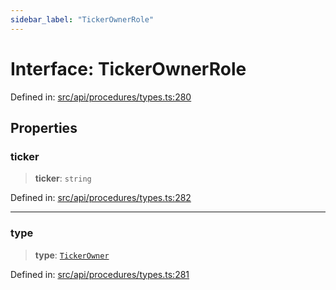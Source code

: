 ```yaml
---
sidebar_label: "TickerOwnerRole"
---
```


# Interface: TickerOwnerRole

Defined in: [src/api/procedures/types.ts:280](https://github.com/PolymeshAssociation/polymesh-sdk/blob/bee6a2fe7a8ce5db42a6982e793782182cde2153/src/api/procedures/types.ts#L280)

## Properties

### ticker

> **ticker**: `string`

Defined in: [src/api/procedures/types.ts:282](https://github.com/PolymeshAssociation/polymesh-sdk/blob/bee6a2fe7a8ce5db42a6982e793782182cde2153/src/api/procedures/types.ts#L282)

***

### type

> **type**: [`TickerOwner`](../enumerations/RoleType.mdx#tickerowner)

Defined in: [src/api/procedures/types.ts:281](https://github.com/PolymeshAssociation/polymesh-sdk/blob/bee6a2fe7a8ce5db42a6982e793782182cde2153/src/api/procedures/types.ts#L281)

